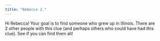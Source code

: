 ```yaml
---
title: "Rebecca J."
---
```


Hi Rebecca! Your goal is to find someone who grew up in Illinois. There are 2 other people with this clue (and perhaps others who could have had this clue). See if you can find them all!
